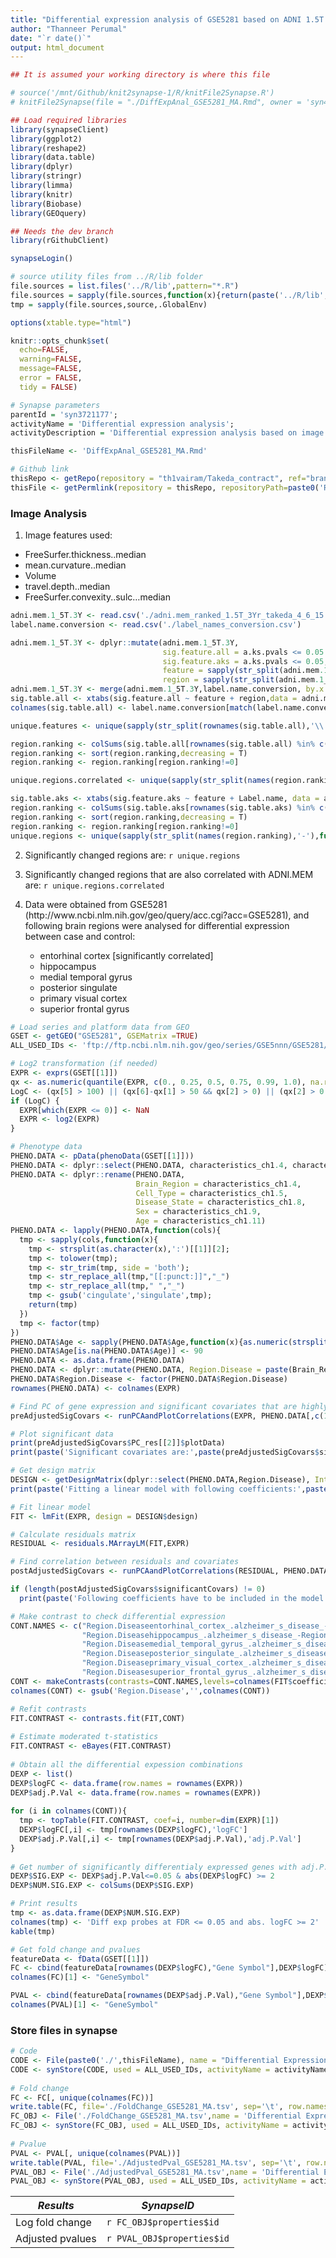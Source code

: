 ```yaml
---
title: "Differential expression analysis of GSE5281 based on ADNI 1.5T 3Yr results from Elias"
author: "Thanneer Perumal"
date: "`r date()`"
output: html_document
---
```

  
```r
## It is assumed your working directory is where this file

# source('/mnt/Github/knit2synapse-1/R/knitFile2Synapse.R')
# knitFile2Synapse(file = "./DiffExpAnal_GSE5281_MA.Rmd", owner = 'syn4167496', name = "Differential Expression Analysis GSE5281 MA",overwrite=F)

## Load required libraries
library(synapseClient)
library(ggplot2)
library(reshape2)
library(data.table)
library(dplyr)
library(stringr)
library(limma)
library(knitr)
library(Biobase)
library(GEOquery)

## Needs the dev branch
library(rGithubClient)

synapseLogin()

# source utility files from ../R/lib folder
file.sources = list.files('../R/lib',pattern="*.R")
file.sources = sapply(file.sources,function(x){return(paste('../R/lib',x,sep='/'))})
tmp = sapply(file.sources,source,.GlobalEnv)

options(xtable.type="html")

knitr::opts_chunk$set(
  echo=FALSE,
  warning=FALSE,
  message=FALSE,
  error = FALSE,
  tidy = FALSE)
```

```r
# Synapse parameters
parentId = 'syn3721177';
activityName = 'Differential expression analysis';
activityDescription = 'Differential expression analysis based on image features';

thisFileName <- 'DiffExpAnal_GSE5281_MA.Rmd'

# Github link
thisRepo <- getRepo(repository = "th1vairam/Takeda_contract", ref="branch", refName='master')
thisFile <- getPermlink(repository = thisRepo, repositoryPath=paste0('Rmd/',thisFileName))
```

### Image Analysis

1. Image features used:
  * FreeSurfer.thickness..median  
  * mean.curvature..median         
  * Volume
  * travel.depth..median  
  * FreeSurfer.convexity..sulc...median

```r
adni.mem.1_5T.3Y <- read.csv('./adni.mem_ranked_1.5T_3Yr_takeda_4_6_15.csv')
label.name.conversion <- read.csv('./label_names_conversion.csv')

adni.mem.1_5T.3Y <- dplyr::mutate(adni.mem.1_5T.3Y, 
                                  sig.feature.all = a.ks.pvals <= 0.05 & a.cor.pvals <= 0.05,
                                  sig.feature.aks = a.ks.pvals <= 0.05,
                                  feature = sapply(str_split(adni.mem.1_5T.3Y$var.nms,'\\.'),function(x){paste(x[-(length(x))],collapse='.')}),
                                  region = sapply(str_split(adni.mem.1_5T.3Y$var.nms,'\\.'),function(x){paste(x[(length(x))],collapse='.')}))
adni.mem.1_5T.3Y <- merge(adni.mem.1_5T.3Y,label.name.conversion, by.x = 'region', by.y = 'Label')
sig.table.all <- xtabs(sig.feature.all ~ feature + region,data = adni.mem.1_5T.3Y)
colnames(sig.table.all) <- label.name.conversion[match(label.name.conversion$Label,colnames(sig.table.all)),1]

unique.features <- unique(sapply(str_split(rownames(sig.table.all),'\\.'),function(x){x <- x[x!=""];l <- length(x);ifelse(l>1,paste(x[-(l)],collapse='.'),x)}))

region.ranking <- colSums(sig.table.all[rownames(sig.table.all) %in% c('FreeSurfer.thickness..median','mean.curvature..median','Volume','travel.depth..median','FreeSurfer.convexity..sulc...median'),])
region.ranking <- sort(region.ranking,decreasing = T)
region.ranking <- region.ranking[region.ranking!=0]

unique.regions.correlated <- unique(sapply(str_split(names(region.ranking),'-'),function(x){x[[length(x)]]}))

sig.table.aks <- xtabs(sig.feature.aks ~ feature + Label.name, data = adni.mem.1_5T.3Y)
region.ranking <- colSums(sig.table.aks[rownames(sig.table.aks) %in% c('FreeSurfer.thickness..median','mean.curvature..median','Volume','travel.depth..median','FreeSurfer.convexity..sulc...median'),])
region.ranking <- sort(region.ranking,decreasing = T)
region.ranking <- region.ranking[region.ranking!=0]
unique.regions <- unique(sapply(str_split(names(region.ranking),'-'),function(x){x[[length(x)]]}))

```
2. Significantly changed regions are: `r unique.regions`
3. Significantly changed regions that are also correlated with ADNI.MEM are: `r unique.regions.correlated`

4. Data were obtained from GSE5281 (http://www.ncbi.nlm.nih.gov/geo/query/acc.cgi?acc=GSE5281), and following brain regions were analysed for differential expression between case and control:
    * entorhinal cortex [significantly correlated]
    * hippocampus
    * medial temporal gyrus 
    * posterior singulate
    * primary visual cortex
    * superior frontal gyrus

```r
# Load series and platform data from GEO
GSET <- getGEO("GSE5281", GSEMatrix =TRUE)
ALL_USED_IDs <- 'ftp://ftp.ncbi.nlm.nih.gov/geo/series/GSE5nnn/GSE5281/matrix/'

# Log2 transformation (if needed)
EXPR <- exprs(GSET[[1]])
qx <- as.numeric(quantile(EXPR, c(0., 0.25, 0.5, 0.75, 0.99, 1.0), na.rm=T))
LogC <- (qx[5] > 100) || (qx[6]-qx[1] > 50 && qx[2] > 0) || (qx[2] > 0 && qx[2] < 1 && qx[4] > 1 && qx[4] < 2)
if (LogC) { 
  EXPR[which(EXPR <= 0)] <- NaN
  EXPR <- log2(EXPR)
}

```

```r
# Phenotype data
PHENO.DATA <- pData(phenoData(GSET[[1]]))
PHENO.DATA <- dplyr::select(PHENO.DATA, characteristics_ch1.4, characteristics_ch1.5, characteristics_ch1.8, characteristics_ch1.9, characteristics_ch1.11)
PHENO.DATA <- dplyr::rename(PHENO.DATA, 
                            Brain_Region = characteristics_ch1.4, 
                            Cell_Type = characteristics_ch1.5, 
                            Disease_State = characteristics_ch1.8, 
                            Sex = characteristics_ch1.9, 
                            Age = characteristics_ch1.11)
PHENO.DATA <- lapply(PHENO.DATA,function(cols){
  tmp <- sapply(cols,function(x){
    tmp <- strsplit(as.character(x),':')[[1]][2];
    tmp <- tolower(tmp);
    tmp <- str_trim(tmp, side = 'both');   
    tmp <- str_replace_all(tmp,"[[:punct:]]","_")
    tmp <- str_replace_all(tmp," ","_")
    tmp <- gsub('cingulate','singulate',tmp);
    return(tmp)
  })
  tmp <- factor(tmp)
})
PHENO.DATA$Age <- sapply(PHENO.DATA$Age,function(x){as.numeric(strsplit(as.character(x),'_')[[1]][1]);})
PHENO.DATA$Age[is.na(PHENO.DATA$Age)] <- 90
PHENO.DATA <- as.data.frame(PHENO.DATA)
PHENO.DATA <- dplyr::mutate(PHENO.DATA, Region.Disease = paste(Brain_Region,Disease_State,sep='.'))
PHENO.DATA$Region.Disease <- factor(PHENO.DATA$Region.Disease)
rownames(PHENO.DATA) <- colnames(EXPR)
```

```r
# Find PC of gene expression and significant covariates that are highly correlated with PCs
preAdjustedSigCovars <- runPCAandPlotCorrelations(EXPR, PHENO.DATA[,c(1:4,5,5,6)],'expression', isKeyPlot=TRUE)

# Plot significant data
print(preAdjustedSigCovars$PC_res[[2]]$plotData)
print(paste('Significant covariates are:',paste(preAdjustedSigCovars$significantCovars,collapse=',')))

# Get design matrix
DESIGN <- getDesignMatrix(dplyr::select(PHENO.DATA,Region.Disease), Intercept = F)
print(paste('Fitting a linear model with following coefficients:',paste(colnames(DESIGN$design),collapse=',')))

# Fit linear model
FIT <- lmFit(EXPR, design = DESIGN$design)

# Calculate residuals matrix
RESIDUAL <- residuals.MArrayLM(FIT,EXPR)

# Find correlation between residuals and covariates 
postAdjustedSigCovars <- runPCAandPlotCorrelations(RESIDUAL, PHENO.DATA[,c(1:4,5,5,6)], 'residual expression', isKeyPlot=TRUE)

if (length(postAdjustedSigCovars$significantCovars) != 0)
  print(paste('Following coefficients have to be included in the model:',paste(postAdjustedSigCovars$significantCovars,collapse=',')))

# Make contrast to check differential expression
CONT.NAMES <- c("Region.Diseaseentorhinal_cortex_.alzheimer_s_disease_-Region.Diseaseentorhinal_cortex_.normal_",
                "Region.Diseasehippocampus_.alzheimer_s_disease_-Region.Diseasehippocampus_.normal_",
                "Region.Diseasemedial_temporal_gyrus_.alzheimer_s_disease_-Region.Diseasemedial_temporal_gyrus_.normal_",
                "Region.Diseaseposterior_singulate_.alzheimer_s_disease_-Region.Diseaseposterior_singulate_.normal_",
                "Region.Diseaseprimary_visual_cortex_.alzheimer_s_disease_-Region.Diseaseprimary_visual_cortex_.normal_",
                "Region.Diseasesuperior_frontal_gyrus_.alzheimer_s_disease_-Region.Diseasesuperior_frontal_gyrus_.normal_")
CONT <- makeContrasts(contrasts=CONT.NAMES,levels=colnames(FIT$coefficients))
colnames(CONT) <- gsub('Region.Disease','',colnames(CONT))

# Refit contrasts
FIT.CONTRAST <- contrasts.fit(FIT,CONT)
  
# Estimate moderated t-statistics
FIT.CONTRAST <- eBayes(FIT.CONTRAST)
  
# Obtain all the differential expession combinations
DEXP <- list()
DEXP$logFC <- data.frame(row.names = rownames(EXPR))
DEXP$adj.P.Val <- data.frame(row.names = rownames(EXPR))
  
for (i in colnames(CONT)){
  tmp <- topTable(FIT.CONTRAST, coef=i, number=dim(EXPR)[1])    
  DEXP$logFC[,i] <- tmp[rownames(DEXP$logFC),'logFC']
  DEXP$adj.P.Val[,i] <- tmp[rownames(DEXP$adj.P.Val),'adj.P.Val']
}
  
# Get number of significantly differentialy expressed genes with adj.P.Val <= 0.05 and abs(logFC) >= 1
DEXP$SIG.EXP <- DEXP$adj.P.Val<=0.05 & abs(DEXP$logFC) >= 2   
DEXP$NUM.SIG.EXP <- colSums(DEXP$SIG.EXP)
```

```r
# Print results
tmp <- as.data.frame(DEXP$NUM.SIG.EXP)
colnames(tmp) <- 'Diff exp probes at FDR <= 0.05 and abs. logFC >= 2'
kable(tmp)

# Get fold change and pvalues
featureData <- fData(GSET[[1]])
FC <- cbind(featureData[rownames(DEXP$logFC),"Gene Symbol"],DEXP$logFC)
colnames(FC)[1] <- "GeneSymbol"

PVAL <- cbind(featureData[rownames(DEXP$adj.P.Val),"Gene Symbol"],DEXP$adj.P.Val)
colnames(PVAL)[1] <- "GeneSymbol"
```

### Store files in synapse
 
```r
# Code
CODE <- File(paste0('./',thisFileName), name = "Differential Expression Analysis GSE5281 MA", parentId = parentId)
CODE <- synStore(CODE, used = ALL_USED_IDs, activityName = activityName, executed = thisFile, activityDescription = activityDescription)
      
# Fold change
FC <- FC[, unique(colnames(FC))]
write.table(FC, file='./FoldChange_GSE5281_MA.tsv', sep='\t', row.names=F, quote=F)
FC_OBJ <- File('./FoldChange_GSE5281_MA.tsv',name = 'Differential Expression Analysis GSE5281 MA logFC',parentId = parentId)
FC_OBJ <- synStore(FC_OBJ, used = ALL_USED_IDs, activityName = activityName, executed=CODE$properties$id, activityDescription = activityDescription)
    
# Pvalue
PVAL <- PVAL[, unique(colnames(PVAL))]
write.table(PVAL, file='./AdjustedPval_GSE5281_MA.tsv', sep='\t', row.names=F, quote=F)
PVAL_OBJ <- File('./AdjustedPval_GSE5281_MA.tsv',name = 'Differential Expression Analysis GSE5281 MA adjPval',parentId = parentId)
PVAL_OBJ <- synStore(PVAL_OBJ, used = ALL_USED_IDs, activityName = activityName, executed=CODE$properties$id, activityDescription = activityDescription)
```
|  *Results*           |  *SynapseID*                    |
|  -------             |   ---------                     |
|  Log fold change     |  `r FC_OBJ$properties$id`       |
|  Adjusted pvalues    |  `r PVAL_OBJ$properties$id`     |